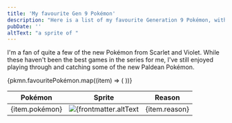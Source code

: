 ```yaml
---
title: 'My favourite Gen 9 Pokémon'
description: "Here is a list of my favourite Generation 9 Pokémon, with their sprites from Scarlet/Violet, and why I love them so much."
pubDate: ''
altText: "a sprite of "
---
```


I'm a fan of quite a few of the new Pokémon from Scarlet and Violet. While these haven't been the best games in the series for me, I've still enjoyed playing through and catching some of the new Paldean Pokémon.

<table>
	<thead>
		<tr>
			<th>Pokémon</th>
			<th>Sprite</th>
			<th>Reason</th>
		</tr>
	</thead>
	{pkmn.favouritePokémon.map((item) => (
	<tr>
		<td>{item.pokémon}</td>
		<td><img src={item.sprite} alt={frontmatter.altText + item.pokémon} /></td>
		<td>{item.reason}</td>
	</tr>
	))}
</table>